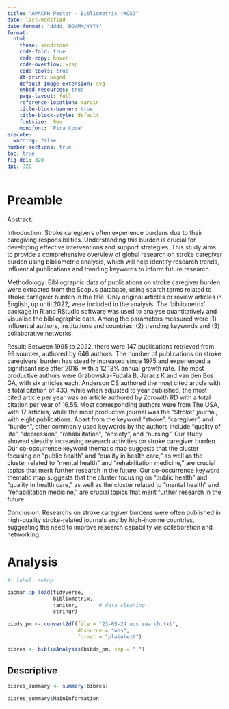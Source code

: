 ```yaml
---
title: "APACPH Poster - Bibliometric (WOS)"
date: last-modified
date-format: "dddd, DD/MM/YYYY"
format: 
  html:
    theme: sandstone
    code-fold: true
    code-copy: hover
    code-overflow: wrap
    code-tools: true
    df-print: paged
    default-image-extension: svg
    embed-resources: true
    page-layout: full
    reference-location: margin
    title-block-banner: true
    title-block-style: default
    fontsize: .9em
    monofont: 'Fira Code'
execute: 
  warning: false
number-sections: true
toc: true
fig-dpi: 320
dpi: 320
---
```


# Preamble

Abstract: 

Introduction: Stroke caregivers often experience burdens due to their caregiving responsibilities. Understanding this burden is crucial for developing effective interventions and support strategies. This study aims to provide a comprehensive overview of global research on stroke caregiver burden using bibliometric analysis, which will help identify research trends, influential publications and trending keywords to inform future research. 

Methodology: Bibliographic data of publications on stroke caregiver burden were extracted from the Scopus database, using search terms related to stroke caregiver burden in the title. Only original articles or review articles in English, up until 2022, were included in the analysis. The 'bibliometrix' package in R and RStudio software was used to analyse quantitatively and visualise the bibliographic data. Among the parameters measured were (1) influential authors, institutions and countries; (2) trending keywords and (3) collaborative networks. 

Result: Between 1995 to 2022, there were 147 publications retrieved from 99 sources, authored by 646 authors. The number of publications on stroke caregivers' burden has steadily increased since 1975 and experienced a significant rise after 2016, with a 12.13% annual growth rate. The most productive authors were Grabowska-Fudala B, Jaracz K and van den Bos GA, with six articles each. Anderson CS authored the most cited article with a total citation of 433, while when adjusted to year published, the most cited article per year was an article authored by Zorowith RD with a total citation per year of 16.55. Most corresponding authors were from The USA, with 17 articles, while the most productive journal was the "Stroke" journal, with eight publications. Apart from the keyword "stroke", "caregiver", and "burden", other commonly used keywords by the authors include "quality of life", "depression", "rehabilitation", "anxiety", and "nursing". Our study showed steadily increasing research activities on stroke caregiver burden. Our co-occurrence keyword thematic map suggests that the cluster focusing on "public health" and "quality in health care," as well as the cluster related to "mental health" and "rehabilitation medicine," are crucial topics that merit further research in the future. Our co-occurrence keyword thematic map suggests that the cluster focusing on "public health" and "quality in health care," as well as the cluster related to "mental health" and "rehabilitation medicine," are crucial topics that merit further research in the future. 

Conclusion: Researchs on stroke caregiver burdens were often published in high-quality stroke-related journals and by high-income countries, suggesting the need to improve research capability via collaboration and networking.

# Analysis

```r
#| label: setup

pacman::p_load(tidyverse, 
               bibliometrix,
               janitor,       # data cleaning
               stringr)

bibds_pm <- convert2df(file = "23-05-24 wos search.txt",
                       dbsource = "wos", 
                       format = "plaintext")

bibres <- biblioAnalysis(bibds_pm, sep = ";")
```

## Descriptive

```r
bibres_summary <- summary(bibres)
```

```r
bibres_summary$MainInformation

```

